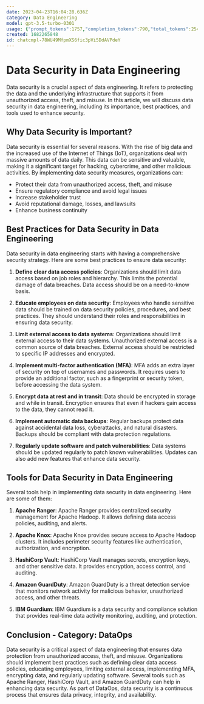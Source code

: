 ```yaml
---
date: 2023-04-23T16:04:28.636Z
category: Data Engineering
model: gpt-3.5-turbo-0301
usage: {"prompt_tokens":1757,"completion_tokens":790,"total_tokens":2547}
created: 1682265848
id: chatcmpl-78WU49MfpmXS6fic3pVi5DdAVPdeY
---
```


# Data Security in Data Engineering

Data security is a crucial aspect of data engineering. It refers to protecting the data and the underlying infrastructure that supports it from unauthorized access, theft, and misuse. In this article, we will discuss data security in data engineering, including its importance, best practices, and tools used to enhance security.

## Why Data Security is Important?

Data security is essential for several reasons. With the rise of big data and the increased use of the Internet of Things (IoT), organizations deal with massive amounts of data daily. This data can be sensitive and valuable, making it a significant target for hacking, cybercrime, and other malicious activities. By implementing data security measures, organizations can:

- Protect their data from unauthorized access, theft, and misuse
- Ensure regulatory compliance and avoid legal issues
- Increase stakeholder trust
- Avoid reputational damage, losses, and lawsuits
- Enhance business continuity

## Best Practices for Data Security in Data Engineering

Data security in data engineering starts with having a comprehensive security strategy. Here are some best practices to ensure data security:

1. **Define clear data access policies**: Organizations should limit data access based on job roles and hierarchy. This limits the potential damage of data breaches. Data access should be on a need-to-know basis.

2. **Educate employees on data security**: Employees who handle sensitive data should be trained on data security policies, procedures, and best practices. They should understand their roles and responsibilities in ensuring data security.

3. **Limit external access to data systems**: Organizations should limit external access to their data systems. Unauthorized external access is a common source of data breaches. External access should be restricted to specific IP addresses and encrypted.

4. **Implement multi-factor authentication (MFA)**: MFA adds an extra layer of security on top of usernames and passwords. It requires users to provide an additional factor, such as a fingerprint or security token, before accessing the data system.

5. **Encrypt data at rest and in transit**: Data should be encrypted in storage and while in transit. Encryption ensures that even if hackers gain access to the data, they cannot read it.

6. **Implement automatic data backups**: Regular backups protect data against accidental data loss, cyberattacks, and natural disasters. Backups should be compliant with data protection regulations.

7. **Regularly update software and patch vulnerabilities**: Data systems should be updated regularly to patch known vulnerabilities. Updates can also add new features that enhance data security.

## Tools for Data Security in Data Engineering

Several tools help in implementing data security in data engineering. Here are some of them:

1. **Apache Ranger**: Apache Ranger provides centralized security management for Apache Hadoop. It allows defining data access policies, auditing, and alerts.

2. **Apache Knox**: Apache Knox provides secure access to Apache Hadoop clusters. It includes perimeter security features like authentication, authorization, and encryption.

3. **HashiCorp Vault**: HashiCorp Vault manages secrets, encryption keys, and other sensitive data. It provides encryption, access control, and auditing.

4. **Amazon GuardDuty**: Amazon GuardDuty is a threat detection service that monitors network activity for malicious behavior, unauthorized access, and other threats.

5. **IBM Guardium**: IBM Guardium is a data security and compliance solution that provides real-time data activity monitoring, auditing, and protection.

## Conclusion - Category: DataOps

Data security is a critical aspect of data engineering that ensures data protection from unauthorized access, theft, and misuse. Organizations should implement best practices such as defining clear data access policies, educating employees, limiting external access, implementing MFA, encrypting data, and regularly updating software. Several tools such as Apache Ranger, HashiCorp Vault, and Amazon GuardDuty can help in enhancing data security. As part of DataOps, data security is a continuous process that ensures data privacy, integrity, and availability.